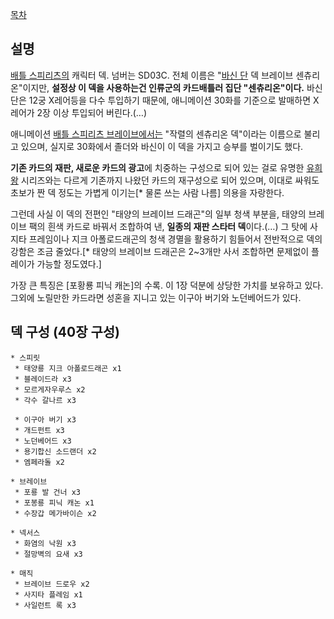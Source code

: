 [[목차]]

== 설명 ==
[[배틀 스피리츠]]의 캐릭터 덱. 넘버는 SD03C. 전체 이름은 "[[바신 단]] 덱 브레이브 센츄리온"이지만, '''설정상 이 덱을 사용하는건 인류군의 카드배틀러 집단 "센츄리온"이다.''' 바신 단은 12궁 X레어등을 다수 투입하기 때문에, 애니메이션 30화를 기준으로 발매하면 X레어가 2장 이상 투입되어 버린다.(…)

애니메이션 [[배틀 스피리츠 브레이브]]에서는 "작렬의 센츄리온 덱"이라는 이름으로 불리고 있으며, 실지로 30화에서 졸더와 바신이 이 덱을 가지고 승부를 벌이기도 했다. 

'''기존 카드의 재판, 새로운 카드의 광고'''에 치중하는 구성으로 되어 있는 걸로 유명한 [[유희왕]] 시리즈와는 다르게 기존까지 나왔던 카드의 재구성으로 되어 있으며, 이대로 싸워도 초보가 짠 덱 정도는 가볍게 이기는[* 물론 쓰는 사람 나름] 의용을 자랑한다. 

그런데 사실 이 덱의 전편인 "태양의 브레이브 드래곤"의 일부 청색 부분을, 태양의 브레이브 팩의 흰색 카드로 바꿔서 조합하여 낸, '''일종의 재판 스타터 덱'''이다.(…) 그 탓에 사지타 프레임이나 지크 아폴로드래곤의 청색 경멸을 활용하기 힘들어서 전반적으로 덱의 강함은 조금 줄었다.[* 태양의 브레이브 드래곤은 2~3개만 사서 조합하면 문제없이 플레이가 가능할 정도였다.]

가장 큰 특징은 [포황룡 피닉 캐논]의 수록. 이 1장 덕분에 상당한 가치를 보유하고 있다. 그외에 노릴만한 카드라면 성혼을 지니고 있는 이구아 버기와 노던베어드가 있다. 

== 덱 구성 (40장 구성) ==
 * 스피릿 
  * 태양룡 지크 아폴로드래곤 x1
  * 블레이드라 x3
  * 모르게자우루스 x2
  * 각수 갈나르 x3

  * 이구아 버기 x3
  * 개드펀트 x3
  * 노던베어드 x3
  * 용기합신 소드랜더 x2
  * 엠페라돌 x2

 * 브레이브
  * 포룡 발 건너 x3
  * 포봉룡 피닉 캐논 x1
  * 수장갑 메가바이슨 x2

 * 넥서스
  * 화염의 낙원 x3
  * 절망벽의 요새 x3

 * 매직
  * 브레이브 드로우 x2
  * 사지타 플레임 x1
  * 사일런트 록 x3
